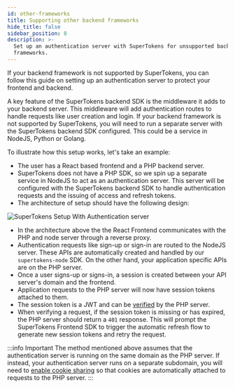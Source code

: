 ```yaml
---
id: other-frameworks
title: Supporting other backend frameworks
hide_title: false
sidebar_position: 8
description: >-
  Set up an authentication server with SuperTokens for unsupported backend
  frameworks.
---
```


If your backend framework is not supported by SuperTokens, you can follow this guide on setting up an authentication server to protect your frontend and backend.

A key feature of the SuperTokens backend SDK is the middleware it adds to your backend server. This middleware will add authentication routes to handle requests like user creation and login. If your backend framework is not supported by SuperTokens, you will need to run a separate server with the SuperTokens backend SDK configured. This could be a service in NodeJS, Python or Golang.

To illustrate how this setup works, let's take an example:
- The user has a React based frontend and a PHP backend server.
- SuperTokens does not have a PHP SDK, so we spin up a separate service in NodeJS to act as an authentication server. This server will be configured with the SuperTokens backend SDK to handle authentication requests and the issuing of access and refresh tokens.
- The architecture of setup should have the following design:

![SuperTokens Setup With Authentication server](/img/other-framework-setup.png)

- In the architecture above the the React Frontend communicates with the PHP and node server through a reverse proxy.
- Authentication requests like sign-up or sign-in are routed to the NodeJS server. These APIs are automatically created and handled by our `supertokens-node` SDK. On the other hand, your application specific APIs are on the PHP server.
- Once a user signs-up or signs-in, a session is created between your API server's domain and the frontend.
- Application requests to the PHP server will now have session tokens attached to them.
- The session token is a JWT and can be [verified](/docs/additional-verification/session-verification/protect-api-routes#using-a-jwt-verification-library)  by the PHP server.
- When verifying a request, if the session token is missing or has expired, the PHP server should return a `401` response. This will prompt the SuperTokens Frontend SDK to trigger the automatic refresh flow to generate new session tokens and retry the request. 

:::info Important
The method mentioned above assumes that the authentication server is running on the same domain as the PHP server. If instead, your authentication server runs on a separate subdomain, you will need to [enable cookie sharing](/docs/post-authentication/session-management/advanced-workflows/multiple-api-endpoints) so that cookies are automatically attached to requests to the PHP server.
:::
